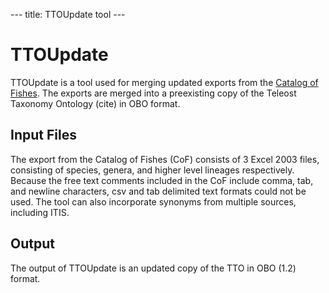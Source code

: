 ---
title: TTOUpdate tool
---

= TTOUpdate =

TTOUpdate is a tool used for merging updated exports from the [http://researcharchive.calacademy.org/research/Ichthyology/catalog/fishcatmain.asp Catalog of Fishes]. The exports are merged into a preexisting copy of the Teleost Taxonomy Ontology (cite) in OBO format.

== Input Files ==

The export from the Catalog of Fishes (CoF) consists of 3 Excel 2003 files, consisting of species, genera, and higher level lineages respectively. Because the free text comments included in the CoF include comma, tab, and newline characters, csv and tab delimited text formats could not be used. The tool can also incorporate synonyms from multiple sources, including ITIS.

== Output ==

The output of TTOUpdate is an updated copy of the TTO in OBO (1.2) format.